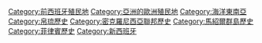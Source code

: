 {{Commons category}}
{{Category main}}
[[Category:前西班牙殖民地|Category:前西班牙殖民地]]
[[Category:亞洲的歐洲殖民地|Category:亞洲的歐洲殖民地]]
[[Category:海洋東南亞|Category:海洋東南亞]]
[[Category:帛琉歷史|Category:帛琉歷史]]
[[Category:密克羅尼西亞聯邦歷史|Category:密克羅尼西亞聯邦歷史]]
[[Category:馬紹爾群島歷史|Category:馬紹爾群島歷史]]
[[Category:菲律賓歷史|Category:菲律賓歷史]]
[[Category:新西班牙|Category:新西班牙]]